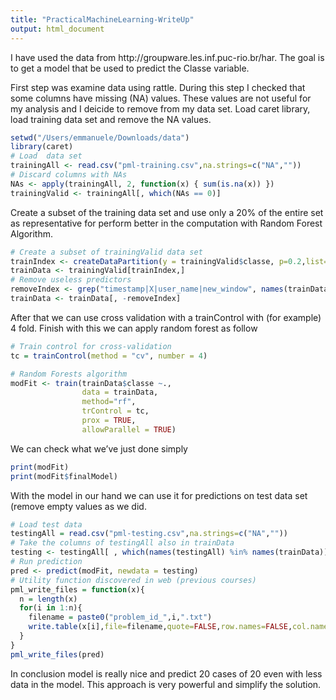 ```yaml
---
title: "PracticalMachineLearning-WriteUp"
output: html_document
---
```


I have used the data from  http://groupware.les.inf.puc-rio.br/har. The goal is to get a model that be used to predict the Classe variable.

First step was examine data using rattle. During this step I checked that some columns have missing (NA) values. These values are not useful for my analysis and I deicide to remove from my data set. 
Load caret library, load training data set and remove the NA values.

```r
setwd("/Users/emmanuele/Downloads/data")
library(caret)
# Load  data set
trainingAll <- read.csv("pml-training.csv",na.strings=c("NA",""))
# Discard columns with NAs
NAs <- apply(trainingAll, 2, function(x) { sum(is.na(x)) })
trainingValid <- trainingAll[, which(NAs == 0)]
```

Create a subset of the training data set and use only a 20% of the entire set as representative for perform better in the computation with Random Forest Algorithm.

```r
# Create a subset of trainingValid data set
trainIndex <- createDataPartition(y = trainingValid$classe, p=0.2,list=FALSE)
trainData <- trainingValid[trainIndex,]
# Remove useless predictors
removeIndex <- grep("timestamp|X|user_name|new_window", names(trainData))
trainData <- trainData[, -removeIndex]
```

After that we can use cross validation with a trainControl with (for example) 4 fold. Finish with this we can apply random forest as follow

```r
# Train control for cross-validation
tc = trainControl(method = "cv", number = 4)

# Random Forests algorithm
modFit <- train(trainData$classe ~.,
                data = trainData,
                method="rf",
                trControl = tc,
                prox = TRUE,
                allowParallel = TRUE)
```
We can check what we've just done simply

```r
print(modFit)
print(modFit$finalModel)
```

With the model in our hand we can use it for predictions on test data set (remove empty values as we did.

```r
# Load test data
testingAll = read.csv("pml-testing.csv",na.strings=c("NA",""))
# Take the columns of testingAll also in trainData
testing <- testingAll[ , which(names(testingAll) %in% names(trainData))]
# Run prediction
pred <- predict(modFit, newdata = testing)
# Utility function discovered in web (previous courses)
pml_write_files = function(x){
  n = length(x)
  for(i in 1:n){
    filename = paste0("problem_id_",i,".txt")
    write.table(x[i],file=filename,quote=FALSE,row.names=FALSE,col.names=FALSE)
  }
}
pml_write_files(pred)
```
In conclusion model is really nice and predict 20 cases of 20 even with less data in the model. This approach is very powerful and simplify the solution.